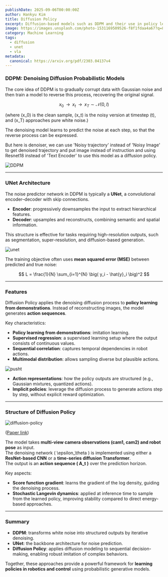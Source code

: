 ```yaml
---
publishDate: 2025-09-06T00:00:00Z
author: Hankyu Kim
title: Diffusion Policy
excerpt: Diffusion-based models such as DDPM and their use in policy learning rely on denoising mechanisms, UNet architectures, and structured action representations to capture complex sequential behaviors.
image: https://images.unsplash.com/photo-1531169509526-f8f1fdaa4a67?q=80&w=774&auto=format&fit=crop&ixlib=rb-4.1.0&ixid=M3wxMjA3fDB8MHxwaG90by1wYWdlfHx8fGVufDB8fHx8fA%3D%3D
category: Machine Learning
tags:
  - diffusion
  - unet
  - vla
metadata:
  canonical: https://arxiv.org/pdf/2303.04137v4
---
```


### DDPM: Denoising Diffusion Probabilistic Models

The core idea of DDPM is to gradually corrupt data with Gaussian noise and then train a model to reverse this process, recovering the original signal.

$$
x_0 \;\;\longrightarrow\;\; x_t \;\;\longrightarrow\;\; x_T \sim \mathcal N(0, I)
$$

(where \(x_0\) is the clean sample, \(x_t\) is the noisy version at timestep \(t\), and \(x_T\) approaches pure white noise.)

The denoising model learns to predict the noise at each step, so that the reverse process can be expressed.

But here is denoiser, we can use 'Noisy trajectory' instead of 'Noisy Image' to get denoised trajectory and put image instead of instruction and using Resnet18 instead of 'Text Encoder' to use this model as a diffusion policy.

![DDPM](~/assets/images/ddpm.png)

---

### UNet Architecture

The noise predictor network in DDPM is typically a **UNet**, a convolutional encoder–decoder with skip connections.

- **Encoder**: progressively downsamples the input to extract hierarchical features.  
- **Decoder**: upsamples and reconstructs, combining semantic and spatial information.  

This structure is effective for tasks requiring high-resolution outputs, such as segmentation, super-resolution, and diffusion-based generation.

![unet](~/assets/images/unet.png)

The training objective often uses **mean squared error (MSE)** between predicted and true noise:

$$
L = \frac{1}{N} \sum_{i=1}^{N} \big( y_i - \hat{y}_i \big)^2
$$

---

### Features

Diffusion Policy applies the denoising diffusion process to **policy learning from demonstrations**. Instead of reconstructing images, the model generates **action sequences**.

Key characteristics:

- **Policy learning from demonstrations**: imitation learning.
- **Supervised regression**: a supervised learning setup where the output consists of continuous values.
- **Sequential correlation**: captures temporal dependencies in robot actions.  
- **Multimodal distribution**: allows sampling diverse but plausible actions.  

![pusht](~/assets/images/pusht.png)

- **Action representations**: how the policy outputs are structured (e.g., Gaussian mixtures, quantized actions).  
- **Implicit policies**: leverage the diffusion process to generate actions step by step, without explicit reward optimization.

---

### Structure of Diffusion Policy

![diffusion-policy](~/assets/images/diffusion-policy.png)

([Paper link](https://arxiv.org/pdf/2303.04137v4))

The model takes **multi-view camera observations (cam1, cam2) and robot pose** as input.  
The denoising network \( \epsilon_\theta \) is implemented using either a **ResNet-based CNN** or a **time-series diffusion Transformer**.  
The output is an **action sequence \( A_t \)** over the prediction horizon.

Key aspects:

- **Score function gradient**: learns the gradient of the log density, guiding the denoising process.  
- **Stochastic Langevin dynamics**: applied at inference time to sample from the learned policy, improving stability compared to direct energy-based approaches.  

---

### Summary

- **DDPM**: transforms white noise into structured outputs by iterative denoising.  
- **UNet**: the backbone architecture for noise prediction.  
- **Diffusion Policy**: applies diffusion modeling to sequential decision-making, enabling robust imitation of complex behaviors.  

Together, these approaches provide a powerful framework for **learning policies in robotics and control** using probabilistic generative models.
